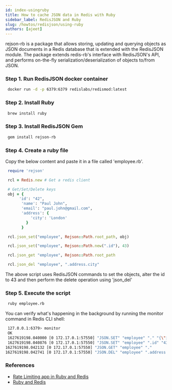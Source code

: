 ```yaml
---
id: index-usingruby
title: How to cache JSON data in Redis with Ruby
sidebar_label: RedisJSON and Ruby
slug: /howtos/redisjson/using-ruby
authors: [ajeet]
---
```


rejson-rb is a package that allows storing, updating and querying objects as JSON documents in a Redis database that is extended with the RedisJSON module. 
The package extends redis-rb's interface with RedisJSON's API, and performs on-the-fly serialization/deserialization of objects to/from JSON.

### Step 1. Run RedisJSON docker container

```bash
 docker run -d -p 6379:6379 redislabs/redismod:latest
```

### Step 2. Install Ruby

```bash
 brew install ruby
```

### Step 3. Install RedisJSON Gem

```bash
 gem install rejson-rb
```

### Step 4. Create a ruby file

Copy the below content and paste it in a file called 'employee.rb'.

```ruby
 require 'rejson'

 rcl = Redis.new # Get a redis client

 # Get/Set/Delete keys
 obj = {
      'id': "42",
       'name': "Paul John",
       'email': "paul.john@gmail.com",
       'address': {
           'city': 'London'
         }
       }

 rcl.json_set("employee", Rejson::Path.root_path, obj)

 rcl.json_set("employee", Rejson::Path.new(".id"), 43)

 rcl.json_get "employee", Rejson::Path.root_path

 rcl.json_del "employee", ".address.city"
```

The above script uses RedisJSON commands to set the objects, alter the id to 43 and then perform the delete operation using 'json_del'

### Step 5. Execute the script

 ```bash
  ruby employee.rb
 ```

You can verify what's happening in the background by running the monitor command in Redis CLI shell:

 ```bash
  127.0.0.1:6379> monitor
  OK
  1627619198.040000 [0 172.17.0.1:57550] "JSON.SET" "employee" "." "{\"id\":\"42\",\"name\":\"Paul John\",\"email\":\"paul.john@gmail.com\",\"address\":{\"city\":\"London\"}}"
  1627619198.040876 [0 172.17.0.1:57550] "JSON.SET" "employee" ".id" "43"
 1627619198.042132 [0 172.17.0.1:57550] "JSON.GET" "employee" "."
 1627619198.042741 [0 172.17.0.1:57550] "JSON.DEL" "employee" ".address.city"
```

### References

- [Rate Limiting app in Ruby and Redis](/howtos/ratelimiting/)
- [Ruby and Redis](/develop/ruby/)

